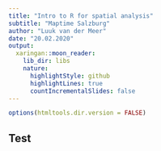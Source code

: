 ```yaml
---
title: "Intro to R for spatial analysis"
subtitle: "Maptime Salzburg"
author: "Luuk van der Meer"
date: "20.02.2020"
output:
  xaringan::moon_reader:
    lib_dir: libs
    nature:
      highlightStyle: github
      highlightLines: true
      countIncrementalSlides: false
---
```


```r
options(htmltools.dir.version = FALSE)
```

## Test